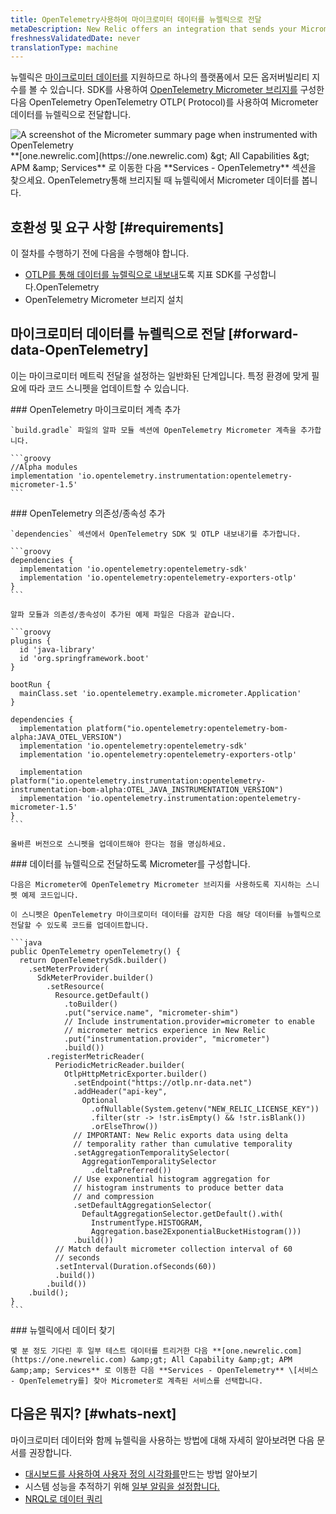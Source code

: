 ```yaml
---
title: OpenTelemetry사용하여 마이크로미터 데이터를 뉴렐릭으로 전달
metaDescription: New Relic offers an integration that sends your Micrometer telemetry data to your New Relic account.
freshnessValidatedDate: never
translationType: machine
---
```



뉴렐릭은 [마이크로미터 데이터를](https://micrometer.io/) 지원하므로 하나의 플랫폼에서 모든 옵저버빌리티 지수를 볼 수 있습니다. SDK를 사용하여 [OpenTelemetry Micrometer 브리지를](https://github.com/open-telemetry/opentelemetry-java-instrumentation/tree/main/instrumentation/micrometer/micrometer-1.5/library) 구성한 다음 OpenTelemetry OpenTelemetry OTLP( Protocol)를 사용하여 Micrometer 데이터를 뉴렐릭으로 전달합니다.

<img title="Micrometer bridged with OpenTelemetry in New Relic" alt="A screenshot of the Micrometer summary page when instrumented with OpenTelemetry" src={opentelemetryMicrometerWithOtel} />

<figcaption>
  **[one.newrelic.com](https://one.newrelic.com) &amp;gt; All Capabilities &amp;gt; APM &amp;amp; Services** 로 이동한 다음 **Services - OpenTelemetry** 섹션을 찾으세요. OpenTelemetry통해 브리지될 때 뉴렐릭에서 Micrometer 데이터를 봅니다.
</figcaption>

## 호환성 및 요구 사항 [#requirements]

이 절차를 수행하기 전에 다음을 수행해야 합니다.

* [OTLP를 통해 데이터를 뉴렐릭으로 내보내](/docs/more-integrations/open-source-telemetry-integrations/opentelemetry/opentelemetry-introduction/#how-it-works)도록 지표 SDK를 구성합니다.OpenTelemetry
* OpenTelemetry Micrometer 브리지 설치

## 마이크로미터 데이터를 뉴렐릭으로 전달 [#forward-data-OpenTelemetry]

이는 마이크로미터 메트릭 전달을 설정하는 일반화된 단계입니다. 특정 환경에 맞게 필요에 따라 코드 스니펫을 업데이트할 수 있습니다.

<Steps>
  <Step>
    ### OpenTelemetry 마이크로미터 계측 추가

    `build.gradle` 파일의 알파 모듈 섹션에 OpenTelemetry Micrometer 계측을 추가합니다.

    ```groovy
    //Alpha modules
    implementation 'io.opentelemetry.instrumentation:opentelemetry-micrometer-1.5'
    ```
  </Step>

  <Step>
    ### OpenTelemetry 의존성/종속성 추가

    `dependencies` 섹션에서 OpenTelemetry SDK 및 OTLP 내보내기를 추가합니다.

    ```groovy
    dependencies {
      implementation 'io.opentelemetry:opentelemetry-sdk'
      implementation 'io.opentelemetry:opentelemetry-exporters-otlp'
    }
    ```

    알파 모듈과 의존성/종속성이 추가된 예제 파일은 다음과 같습니다.

    ```groovy
    plugins {
      id 'java-library'
      id 'org.springframework.boot'
    }

    bootRun {
      mainClass.set 'io.opentelemetry.example.micrometer.Application'
    }

    dependencies {
      implementation platform("io.opentelemetry:opentelemetry-bom-alpha:JAVA_OTEL_VERSION")
      implementation 'io.opentelemetry:opentelemetry-sdk'
      implementation 'io.opentelemetry:opentelemetry-exporters-otlp'

      implementation platform("io.opentelemetry.instrumentation:opentelemetry-instrumentation-bom-alpha:OTEL_JAVA_INSTRUMENTATION_VERSION")
      implementation 'io.opentelemetry.instrumentation:opentelemetry-micrometer-1.5'
    }
    ```

    올바른 버전으로 스니펫을 업데이트해야 한다는 점을 명심하세요.
  </Step>

  <Step>
    ### 데이터를 뉴렐릭으로 전달하도록 Micrometer를 구성합니다.

    다음은 Micrometer에 OpenTelemetry Micrometer 브리지를 사용하도록 지시하는 스니펫 예제 코드입니다.

    이 스니펫은 OpenTelemetry 마이크로미터 데이터를 감지한 다음 해당 데이터를 뉴렐릭으로 전달할 수 있도록 코드를 업데이트합니다.

    ```java
    public OpenTelemetry openTelemetry() {
      return OpenTelemetrySdk.builder()
        .setMeterProvider(
          SdkMeterProvider.builder()
            .setResource(
              Resource.getDefault()
                .toBuilder()
                .put("service.name", "micrometer-shim")
                // Include instrumentation.provider=micrometer to enable
                // micrometer metrics experience in New Relic
                .put("instrumentation.provider", "micrometer")
                .build())
            .registerMetricReader(
              PeriodicMetricReader.builder(
                OtlpHttpMetricExporter.builder()
                  .setEndpoint("https://otlp.nr-data.net")
                  .addHeader("api-key",
                    Optional
                      .ofNullable(System.getenv("NEW_RELIC_LICENSE_KEY"))
                      .filter(str -> !str.isEmpty() && !str.isBlank())
                      .orElseThrow())
                  // IMPORTANT: New Relic exports data using delta
                  // temporality rather than cumulative temporality
                  .setAggregationTemporalitySelector(
                    AggregationTemporalitySelector
                      .deltaPreferred())
                  // Use exponential histogram aggregation for
                  // histogram instruments to produce better data
                  // and compression
                  .setDefaultAggregationSelector(
                    DefaultAggregationSelector.getDefault().with(
                      InstrumentType.HISTOGRAM,
                      Aggregation.base2ExponentialBucketHistogram()))
                  .build())
              // Match default micrometer collection interval of 60
              // seconds
              .setInterval(Duration.ofSeconds(60))
              .build())
            .build())
        .build();
    }
    ```
  </Step>

  <Step>
    ### 뉴렐릭에서 데이터 찾기

    몇 분 정도 기다린 후 일부 테스트 데이터를 트리거한 다음 **[one.newrelic.com](https://one.newrelic.com) &amp;gt; All Capability &amp;gt; APM &amp;amp; Services** 로 이동한 다음 **Services - OpenTelemetry** \[서비스 - OpenTelemetry를] 찾아 Micrometer로 계측된 서비스를 선택합니다.
  </Step>
</Steps>

## 다음은 뭐지? [#whats-next]

마이크로미터 데이터와 함께 뉴렐릭을 사용하는 방법에 대해 자세히 알아보려면 다음 문서를 권장합니다.

* [대시보드를 사용하여 사용자 정의 시각화를](/docs/query-your-data/explore-query-data/dashboards/introduction-dashboards)만드는 방법 알아보기
* 시스템 성능을 추적하기 위해 [일부 알림을 설정합니다.](/docs/tutorial-create-alerts/create-an-alert)
* [NRQL로 데이터 쿼리](/docs/nrql/get-started/introduction-nrql-how-nrql-works)